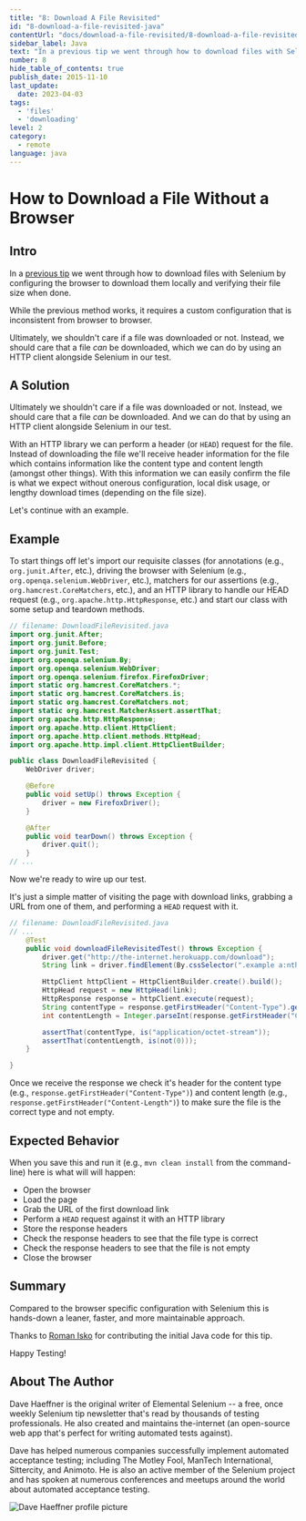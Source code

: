 ```yaml
---
title: "8: Download A File Revisited"
id: "8-download-a-file-revisited-java"
contentUrl: "docs/download-a-file-revisited/8-download-a-file-revisited-java"
sidebar_label: Java
text: "In a previous tip we went through how to download files with Selenium by configuring the browser to download them locally and verifying their file size when done. While the previous method works, it requires a custom configuration that is inconsistent from browser to browser."
number: 8
hide_table_of_contents: true
publish_date: 2015-11-10
last_update:
  date: 2023-04-03
tags:
  - 'files'
  - 'downloading'
level: 2
category:
  - remote
language: java
---
```


# How to Download a File Without a Browser

## Intro

In a [previous tip](/tips/2-download-a-file) we went through how to download files with Selenium by configuring the browser to download them locally and verifying their file size when done.

While the previous method works, it requires a custom configuration that is inconsistent from browser to browser.

Ultimately, we shouldn't care if a file was downloaded or not. Instead, we should care that a file _can_ be downloaded, which we can do by using an HTTP client alongside Selenium in our test.

## A Solution

Ultimately we shouldn't care if a file was downloaded or not. Instead, we should care that a file _can_ be downloaded. And we can do that by using an HTTP client alongside Selenium in our test.

With an HTTP library we can perform a header (or `HEAD`) request for the file. Instead of downloading the file we'll receive header information for the file which contains information like the content type and content length (amongst other things). With this information we can easily confirm the file is what we expect without onerous configuration, local disk usage, or lengthy download times (depending on the file size).

Let's continue with an example.

## Example

To start things off let's import our requisite classes (for annotations (e.g., `org.junit.After`, etc.), driving the browser with Selenium (e.g., `org.openqa.selenium.WebDriver`, etc.), matchers for our assertions (e.g., `org.hamcrest.CoreMatchers`, etc.), and an HTTP library to handle our HEAD request (e.g., `org.apache.http.HttpResponse`, etc.) and start our class with some setup and teardown methods.

```java
// filename: DownloadFileRevisited.java
import org.junit.After;
import org.junit.Before;
import org.junit.Test;
import org.openqa.selenium.By;
import org.openqa.selenium.WebDriver;
import org.openqa.selenium.firefox.FirefoxDriver;
import static org.hamcrest.CoreMatchers.*;
import static org.hamcrest.CoreMatchers.is;
import static org.hamcrest.CoreMatchers.not;
import static org.hamcrest.MatcherAssert.assertThat;
import org.apache.http.HttpResponse;
import org.apache.http.client.HttpClient;
import org.apache.http.client.methods.HttpHead;
import org.apache.http.impl.client.HttpClientBuilder;

public class DownloadFileRevisited {
    WebDriver driver;

    @Before
    public void setUp() throws Exception {
        driver = new FirefoxDriver();
    }

    @After
    public void tearDown() throws Exception {
        driver.quit();
    }
// ...
```

Now we're ready to wire up our test.

It's just a simple matter of visiting the page with download links, grabbing a URL from one of them, and performing a `HEAD` request with it.

```java
// filename: DownloadFileRevisited.java
// ...
    @Test
    public void downloadFileRevisitedTest() throws Exception {
        driver.get("http://the-internet.herokuapp.com/download");
        String link = driver.findElement(By.cssSelector(".example a:nth-of-type(1)")).getAttribute("href");

        HttpClient httpClient = HttpClientBuilder.create().build();
        HttpHead request = new HttpHead(link);
        HttpResponse response = httpClient.execute(request);
        String contentType = response.getFirstHeader("Content-Type").getValue();
        int contentLength = Integer.parseInt(response.getFirstHeader("Content-Length").getValue());

        assertThat(contentType, is("application/octet-stream"));
        assertThat(contentLength, is(not(0)));
    }

}
```

Once we receive the response we check it's header for the content type (e.g., `response.getFirstHeader("Content-Type")`) and content length (e.g., `response.getFirstHeader("Content-Length")`) to make sure the file is the correct type and not empty.

## Expected Behavior

When you save this and run it (e.g., `mvn clean install` from the command-line) here is what will will happen:

+ Open the browser
+ Load the page
+ Grab the URL of the first download link
+ Perform a `HEAD` request against it with an HTTP library
+ Store the response headers
+ Check the response headers to see that the file type is correct
+ Check the response headers to see that the file is not empty
+ Close the browser

## Summary

Compared to the browser specific configuration with Selenium this is hands-down a leaner, faster, and more maintainable approach.

Thanks to [Roman Isko](https://github.com/RomanIsko) for contributing the initial Java code for this tip.

Happy Testing!

## About The Author

Dave Haeffner is the original writer of Elemental Selenium -- a free, once weekly Selenium tip newsletter that's read by thousands of testing professionals. He also created and maintains the-internet (an open-source web app that's perfect for writing automated tests against).

Dave has helped numerous companies successfully implement automated acceptance testing; including The Motley Fool, ManTech International, Sittercity, and Animoto. He is also an active member of the Selenium project and has spoken at numerous conferences and meetups around the world about automated acceptance testing.

![Dave Haeffner profile picture](/img/authors/dave-haeffner.jpeg#author-img 'a title')
